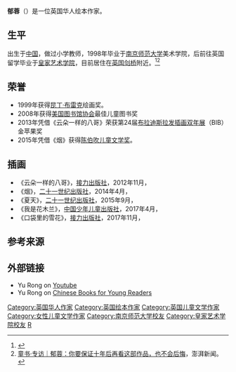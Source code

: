 {{Infobox person
| name            = 郁蓉
| image           = Yu Rong at BookExpo (05745).jpg
| alt             = 
| caption         = 2019年的郁蓉
| birth_name      = 
| birth_date      = 
| birth_place     = {{CHN}}
| death_date      = 
| death_place     = 
| death_cause     = 
| other_names     = 
| nationality     = {{UK}}
| occupation      = 插画家、教师
| employer        = 
| years_active    = 
| known_for       = 
| notable_works   = 
| spouse          = 
| children        = 
| awards          = [[陈伯吹儿童文学奖|陈伯吹儿童文学奖]] (2015)
| alma_mater      = [[南京师范大学|南京师范大学]]<br>[[皇家艺术学院|皇家艺术学院]]
| website         = 
}}
'''郁蓉'''（{{lang-en|Yu Rong}}）是一位英国华人绘本作家。

==生平==
出生于[[中国|中国]]，做过小学教师，1998年毕业于[[南京师范大学|南京师范大学]]美术学院，后前往英国留学毕业于[[皇家艺术学院|皇家艺术学院]]，目前居住在[[英国|英国]][[剑桥|剑桥]]附近。<ref>{{Cite web |url=http://www.walker.co.uk/contributors/Yu-Rong-4492.aspx |title=存档副本 |accessdate=2020-08-09 |archive-date=2020-05-13 |archive-url=https://web.archive.org/web/20200513211613/https://www.walker.co.uk/contributors/Yu-Rong-4492.aspx |dead-url=no }}</ref><ref>[http://m.thepaper.cn/kuaibao_detail.jsp?contid=1872160&from=kuaibao 童书·专访｜郁蓉：你要保证十年后再看这部作品，也不会后悔]，澎湃新闻。</ref>

==荣誉==
*1999年获得[[昆丁·布雷克|昆丁·布雷克]]绘画奖。
*2008年获得[[美国图书馆协会|美国图书馆协会]]最佳儿童图书奖
*2013年凭借《云朵一样的八哥》荣获第24届[[布拉迪斯拉发插画双年展|布拉迪斯拉发插画双年展]]（BIB）金苹果奖
*2015年凭借《烟》获得[[陈伯吹儿童文学奖|陈伯吹儿童文学奖]]。

==插画==
*《云朵一样的八哥》，[[接力出版社|接力出版社]]，2012年11月，{{ISBN|9787544826808}}
*《烟》，[[二十一世纪出版社|二十一世纪出版社]]，2014年4月，{{ISBN|9787539186559}}
*《夏天》，[[二十一世纪出版社|二十一世纪出版社]]，2015年9月，{{ISBN|9787556811588}}
*《我是花木兰》，[[中国少年儿童出版社|中国少年儿童出版社]]，2017年4月，{{ISBN|9787514826852}}
*《口袋里的雪花》，[[接力出版社|接力出版社]]，2017年11月，{{ISBN|9787544851442}}

==参考来源==
{{Reflist}}

==外部链接 ==
{{commonscat}}
* Yu Rong on [https://www.youtube.com/watch?v=xQvuUihUvEw&t=48s Youtube] {{Wayback|url=https://www.youtube.com/watch?v=xQvuUihUvEw&t=48s |date=20170818190614 }}
* Yu Rong on [https://chinesebooksforyoungreaders.wordpress.com/2017/01/11/yu-rongs-paper-cuttings/ Chinese Books for Young Readers] {{Wayback|url=https://chinesebooksforyoungreaders.wordpress.com/2017/01/11/yu-rongs-paper-cuttings/ |date=20200716080952 }}

{{Authority control}}
{{DEFAULTSORT:Y}}
[[Category:英国华人作家|Category:英国华人作家]]
[[Category:英国绘本作家|Category:英国绘本作家]]
[[Category:英国儿童文学作家|Category:英国儿童文学作家]]
[[Category:女性儿童文学作家|Category:女性儿童文学作家]]
[[Category:南京师范大学校友|Category:南京师范大学校友]]
[[Category:皇家艺术学院校友|Category:皇家艺术学院校友]]
[[Category:郁姓|R]]